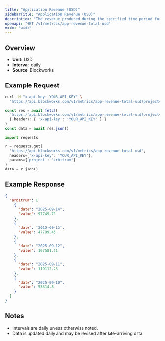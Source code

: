 ```yaml
---
title: "Application Revenue (USD)"
sidebarTitle: "Application Revenue (USD)"
description: "The revenue produced during the specified time period for given blockchain."
openapi: "GET /v1/metrics/app-revenue-total-usd"
mode: "wide"
---
```


## Overview

- **Unit:** USD
- **Interval:** daily
- **Source:** Blockworks

## Example Request

<CodeGroup>

```bash cURL
curl -H "x-api-key: YOUR_API_KEY" \
  "https://api.blockworks.com/v1/metrics/app-revenue-total-usd?project=arbitrum"
```

```typescript TypeScript
const res = await fetch(
  'https://api.blockworks.com/v1/metrics/app-revenue-total-usd?project=arbitrum',
  { headers: { 'x-api-key': 'YOUR_API_KEY' } }
)
const data = await res.json()
```

```python Python
import requests

r = requests.get(
  'https://api.blockworks.com/v1/metrics/app-revenue-total-usd',
  headers={'x-api-key': 'YOUR_API_KEY'},
  params={'project': 'arbitrum'}
)
data = r.json()
```

</CodeGroup>

## Example Response

```json
{
  "arbitrum": [
    {
      "date": "2025-09-14",
      "value": 97749.73
    },
    {
      "date": "2025-09-13",
      "value": 47799.45
    },
    {
      "date": "2025-09-12",
      "value": 107581.51
    },
    {
      "date": "2025-09-11",
      "value": 119112.28
    },
    {
      "date": "2025-09-10",
      "value": 53314.8
    }
  ]
}
```

## Notes
- Intervals are daily unless otherwise noted.
- Data is updated daily and may be revised after late-arriving data.